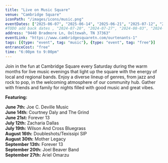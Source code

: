 ```yaml
---
title: "Live on Music Square"
venue: "Cambridge Square"
iconPath: "/images/icons/music.png"
eventDates: ["2025-06-07", "2025-06-14", "2025-06-21", "2025-07-12", "2025-07-19", "2025-08-16", "2025-08-30", "2025-09-13", "2025-09-20", "2025-09-27"]
#TODO add back dates , "2024-07-20", "2024-07-27", "2024-08-03", "2024-08-24"
address: "9440 Bradmore Ln, Ooltewah, TN 37363"
eventLink: "https://www.cambridgesquaretn.com/ourtenants-1"
tags: [{type: "event", tag: "music"}, {type: "event", tag: "free"}]
entranceCost: "free"
time: "6:00pm to 9:00pm"
---
```


Join in the fun at Cambridge Square every Saturday during the warm months for live music evenings that light up the square with the energy of local and regional bands. Enjoy a diverse lineup of genres, from jazz and rock to pop, in the welcoming atmosphere of our community hub. Gather with friends and family for nights filled with good music and great vibes.

<b>Featuring:</b>
<div><b className="2025-06-07">June 7th:</b> Joe C. Deville Music</div>
<div><b className="2025-06-14">June 14th:</b> Courtney Daly and The Grind</div>
<div><b className="2025-06-21">June 21st:</b> Forever 13</div>
<div><b className="2025-07-12">July 12th:</b> Zacharia Dallas</div>
<div><b className="2025-07-19">July 19th:</b> Wilson And Cross Bluegrass</div>
<div><b className="2025-08-16">August 16th:</b> Doubleshots/Texissipi SIP</div>
<div><b className="2025-08-30">August 30th:</b> Mother Legacy</div>
<div><b className="2025-09-13">September 13th:</b> Forever 13</div>
<div><b className="2025-09-20">September 20th:</b> Joel Beaver Band</div>
<div><b className="2025-09-27">September 27th:</b> Ariel Omarzu</div>

<script is:inline>
  let pathSplit = window.location.pathname.split("/");
  let elId = pathSplit[pathSplit.length - 2];
  let els = document.getElementsByClassName(elId);

  Array.from(els).forEach((el) => el.classList.add("highlighted-date"));
</script>
